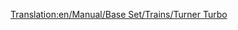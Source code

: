[[Translation:en/Manual/Base Set/Trains/Turner Turbo]]
{{es/Manual/Base Set/Trains/Trenes|Imagen=[[File:en/Manual/Base Set/Trains/Turnerturbo.png]]
|Nombre=Turner Turbo
|Precio=82.028 € (41.014 £)
|Velocidad=160 km/h (100 mph)
|Peso=190 t
|Potencia=3.500 CV (2.611 kW)
|Coste-anual=6.244 € (3.122 £)
|Diseño=1977
|Duración=22
|Capacidad=--
|Descripción=Todavía no hay una descripción disponible sobre esta máquina de tren. Si usted sabe algo acerca de este tren, no dude en editar esta página y añadirla. 
|Vida-real=La «Turner Turbo» se basa en la «[https://www.wikipedia.org/wiki/UAC TurboTrain UAC TurboTrain]»
}}